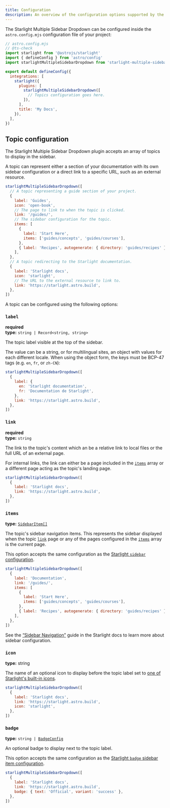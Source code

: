 ```yaml
---
title: Configuration
description: An overview of the configuration options supported by the Starlight Multiple Sidebar Dropdown plugin.
---
```


The Starlight Multiple Sidebar Dropdown can be configured inside the `astro.config.mjs` configuration file of your project:

```js {12}
// astro.config.mjs
// @ts-check
import starlight from '@astrojs/starlight'
import { defineConfig } from 'astro/config'
import starlightMultipleSidebarDropdown from 'starlight-multiple-sidebar-dropdown'

export default defineConfig({
  integrations: [
    starlight({
      plugins: [
        starlightMultipleSidebarDropdown([
          // Topics configuration goes here.
        ]),
      ],
      title: 'My Docs',
    }),
  ],
})
```

## Topic configuration

The Starlight Multiple Sidebar Dropdown plugin accepts an array of topics to display in the sidebar.

A topic can represent either a section of your documentation with its own sidebar configuration or a direct link to a specific URL, such as an external resource.

```js
starlightMultipleSidebarDropdown([
  // A topic representing a guide section of your project.
  {
    label: 'Guides',
    icon: 'open-book',
    // The page to link to when the topic is clicked.
    link: '/guides/',
    // The sidebar configuration for the topic.
    items: [
      {
        label: 'Start Here',
        items: ['guides/concepts', 'guides/courses'],
      },
      { label: 'Recipes', autogenerate: { directory: 'guides/recipes' } },
    ],
  },
  // A topic redirecting to the Starlight documentation.
  {
    label: 'Starlight docs',
    icon: 'starlight',
    // The URL to the external resource to link to.
    link: 'https://starlight.astro.build',
  },
])
```

A topic can be configured using the following options:

### `label`

**required**  
**type:** `string | Record<string, string>`

The topic label visible at the top of the sidebar.

The value can be a string, or for multilingual sites, an object with values for each different locale.
When using the object form, the keys must be BCP-47 tags (e.g. `en`, `fr`, or `zh-CN`):

```js {3-6}
starlightMultipleSidebarDropdown([
  {
    label: {
      en: 'Starlight documentation',
      fr: 'Documentation de Starlight',
    },
    link: 'https://starlight.astro.build',
  },
])
```

### `link`

**required**  
**type:** `string`

The link to the topic's content which an be a relative link to local files or the full URL of an external page.

For internal links, the link can either be a page included in the [`items`](#items) array or a different page acting as the topic's landing page.

```js {4}
starlightMultipleSidebarDropdown([
  {
    label: 'Starlight docs',
    link: 'https://starlight.astro.build',
  },
])
```

### `items`

**type:** [`SidebarItem[]`](https://starlight.astro.build/reference/configuration/#sidebaritem)

The topic's sidebar navigation items.
This represents the sidebar displayed when the topic [`link`](#link) page or any of the pages configured in the [`items`](#items) array is the current page.

This option accepts the same configuration as the [Starlight `sidebar` configuration](https://starlight.astro.build/reference/configuration/#sidebar).

```js {5-11}
starlightMultipleSidebarDropdown([
  {
    label: 'Documentation',
    link: '/guides/',
    items: [
      {
        label: 'Start Here',
        items: ['guides/concepts', 'guides/courses'],
      },
      { label: 'Recipes', autogenerate: { directory: 'guides/recipes' } },
    ],
  },
])
```

See the [“Sidebar Navigation”](https://starlight.astro.build/guides/sidebar/) guide in the Starlight docs to learn more about sidebar configuration.

### `icon`

**type:** string

The name of an optional icon to display before the topic label set to [one of Starlight's built-in icons](https://starlight.astro.build/reference/icons/#all-icons).

```js {5}
starlightMultipleSidebarDropdown([
  {
    label: 'Starlight docs',
    link: 'https://starlight.astro.build',
    icon: 'starlight',
  },
])
```

### `badge`

**type:** <code>string | [BadgeConfig](https://starlight.astro.build/reference/configuration/#badgeconfig)</code>

An optional badge to display next to the topic label.

This option accepts the same configuration as the [Starlight `badge` sidebar item configuration](https://starlight.astro.build/guides/sidebar/#badges).

```js {5}
starlightMultipleSidebarDropdown([
  {
    label: 'Starlight docs',
    link: 'https://starlight.astro.build',
    badge: { text: 'Official', variant: 'success' },
  },
])
```
